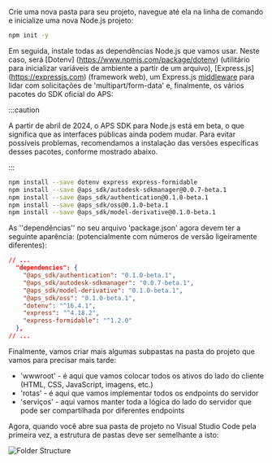 Crie uma nova pasta para seu projeto, navegue até ela na linha de comando e inicialize uma nova
Node.js projeto:

```bash
npm init -y
```

Em seguida, instale todas as dependências Node.js que vamos usar. Neste caso, será
[Dotenv] (https://www.npmjs.com/package/dotenv) (utilitário para inicializar variáveis de ambiente a partir de um arquivo),
[Express.js] (https://expressjs.com) (framework web), um Express.js [middleware](https://expressjs.com/en/guide/using-middleware.html)
para lidar com solicitações de 'multipart/form-data' e, finalmente, os vários pacotes do SDK oficial do APS:



:::caution

A partir de abril de 2024, o APS SDK para Node.js está em beta, o que significa que as interfaces públicas ainda podem mudar.
Para evitar possíveis problemas, recomendamos a instalação das versões específicas desses pacotes, conforme mostrado abaixo.


:::



```bash
npm install --save dotenv express express-formidable
npm install --save @aps_sdk/autodesk-sdkmanager@0.0.7-beta.1
npm install --save @aps_sdk/authentication@0.1.0-beta.1
npm install --save @aps_sdk/oss@0.1.0-beta.1
npm install --save @aps_sdk/model-derivative@0.1.0-beta.1
```

As ''dependências'' no seu arquivo 'package.json' agora devem ter a seguinte aparência:
(potencialmente com números de versão ligeiramente diferentes):

```json
// ...
  "dependencies": {
    "@aps_sdk/authentication": "0.1.0-beta.1",
    "@aps_sdk/autodesk-sdkmanager": "0.0.7-beta.1",
    "@aps_sdk/model-derivative": "0.1.0-beta.1",
    "@aps_sdk/oss": "0.1.0-beta.1",
    "dotenv": "^16.4.1",
    "express": "^4.18.2",
    "express-formidable": "^1.2.0"
  },
// ...
```

Finalmente, vamos criar mais algumas subpastas na pasta do projeto que vamos
para precisar mais tarde:

- 'wwwroot' - é aqui que vamos colocar todos os ativos do lado do cliente (HTML, CSS, JavaScript, imagens, etc.)
- 'rotas' - é aqui que vamos implementar todos os endpoints do servidor
- 'serviços' - aqui vamos manter toda a lógica do lado do servidor que pode ser compartilhada por diferentes endpoints

Agora, quando você abre sua pasta de projeto no Visual Studio Code pela primeira vez, a estrutura de pastas
deve ser semelhante a isto:

![Folder Structure](folder-structure.webp)
